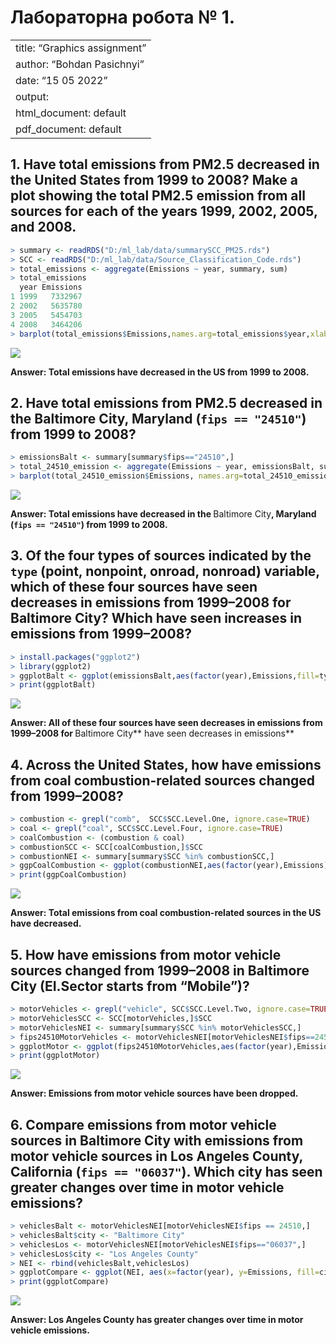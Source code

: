 Лабораторна робота № 1.
================
---
title: "Graphics assignment"
author: "Bohdan Pasichnyi"
date: "15 05 2022"
output:
  html_document: default
  pdf_document: default
---
## 1. Have total emissions from PM2.5 decreased in the United States from 1999 to 2008? Make a plot showing the **total** PM2.5 emission from all sources for each of the years 1999, 2002, 2005, and 2008.

``` r
> summary <- readRDS("D:/ml_lab/data/summarySCC_PM25.rds")
> SCC <- readRDS("D:/ml_lab/data/Source_Classification_Code.rds")
> total_emissions <- aggregate(Emissions ~ year, summary, sum)
> total_emissions
  year Emissions
1 1999   7332967
2 2002   5635780
3 2005   5454703
4 2008   3464206
> barplot(total_emissions$Emissions,names.arg=total_emissions$year,xlab="Year",ylab="Emissions",main="Total Emissions", col = "steelblue")
```

![](plots/task1.png)


**Answer: Total emissions have decreased in the US from 1999 to 2008.**

## 2. Have total emissions from PM2.5 decreased in the **Baltimore City**, Maryland (`fips == "24510"`) from 1999 to 2008?

```r
> emissionsBalt <- summary[summary$fips=="24510",]
> total_24510_emission <- aggregate(Emissions ~ year, emissionsBalt, sum)
> barplot(total_24510_emission$Emissions, names.arg=total_24510_emission$year, xlab="Year", ylab="Emissions", main="Total Emissions in the Baltimore City", col = "steelblue")
```
![](plots/task2.png)

**Answer: Total emissions have decreased in the **Baltimore City**, Maryland (`fips == "24510"`) from 1999 to 2008.**

## 3. Of the four types of sources indicated by the `type` (point, nonpoint, onroad, nonroad) variable, which of these four sources have seen decreases in emissions from 1999–2008 for **Baltimore City**? Which have seen increases in emissions from 1999–2008?

```r
> install.packages("ggplot2")
> library(ggplot2)
> ggplotBalt <- ggplot(emissionsBalt,aes(factor(year),Emissions,fill=type)) + geom_bar(stat="identity") + scale_fill_manual(values = c("tomato","skyblue","orange","purple")) + theme_bw() + guides() + facet_grid(.~type,scales = "free",space = "free") + labs(x="Year", y=expression("Total Emission")) + labs(title=expression("Emissions in Baltimore City"))
> print(ggplotBalt)
```
![](plots/task3.png)

**Answer: All of these four sources have seen decreases in emissions from 1999–2008 for **Baltimore City** have seen decreases in emissions**

## 4. Across the United States, how have emissions from coal combustion-related sources changed from 1999–2008?

```r
> combustion <- grepl("comb",  SCC$SCC.Level.One, ignore.case=TRUE)
> coal <- grepl("coal", SCC$SCC.Level.Four, ignore.case=TRUE) 
> coalCombustion <- (combustion & coal)
> combustionSCC <- SCC[coalCombustion,]$SCC
> combustionNEI <- summary[summary$SCC %in% combustionSCC,]
> ggpCoalCombustion <- ggplot(combustionNEI,aes(factor(year),Emissions)) + geom_bar(stat="identity") +  theme_bw() +  guides() + labs(x="Year", y=expression("Total emission")) + labs(title=expression("Coal combustion emissions"))
> print(ggpCoalCombustion)
```
![](plots/task4.png)

**Answer: Total emissions from coal combustion-related sources in the US have decreased.**

## 5. How have emissions from motor vehicle sources changed from 1999–2008 in **Baltimore City** (EI.Sector starts from "Mobile")?

```r
> motorVehicles <- grepl("vehicle", SCC$SCC.Level.Two, ignore.case=TRUE)
> motorVehiclesSCC <- SCC[motorVehicles,]$SCC
> motorVehiclesNEI <- summary[summary$SCC %in% motorVehiclesSCC,]
> fips24510MotorVehicles <- motorVehiclesNEI[motorVehiclesNEI$fips==24510,]
> ggplotMotor <- ggplot(fips24510MotorVehicles,aes(factor(year),Emissions)) + geom_bar(stat="identity") + theme_bw() +  guides() + labs(x="Year", y=expression("Total emission")) +  labs(title=expression("Motor vehicle emissions"))
> print(ggplotMotor)
```
![](plots/task5.png)

**Answer: Emissions from motor vehicle sources have been dropped.**

## 6. Compare emissions from motor vehicle sources in Baltimore City with emissions from motor vehicle sources in **Los Angeles County**, California (`fips == "06037"`). Which city has seen greater changes over time in motor vehicle emissions?

```r
> vehiclesBalt <- motorVehiclesNEI[motorVehiclesNEI$fips == 24510,]
> vehiclesBalt$city <- "Baltimore City"
> vehiclesLos <- motorVehiclesNEI[motorVehiclesNEI$fips=="06037",]
> vehiclesLos$city <- "Los Angeles County"
> NEI <- rbind(vehiclesBalt,vehiclesLos)
> ggplotCompare <- ggplot(NEI, aes(x=factor(year), y=Emissions, fill=city)) + geom_bar(aes(fill=year),stat="identity") + facet_grid(scales="free", space="free", .~city) + guides(fill=FALSE) + theme_bw() + labs(x="year", y=expression("Total PM"[2.5]*" Emission (Kilo-Tons)")) + labs(title=expression("Motor vehicle emissions"))
> print(ggplotCompare)
```
![](plots/task6.png)

**Answer: Los Angeles County has greater changes over time in motor vehicle emissions.**

